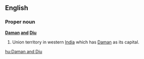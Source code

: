 ==English==

===Proper noun===
'''[[Daman]] [[and]] [[Diu]]'''

# Union territory in western [[India]] which has [[Daman]] as its capital.

[[hu:Daman and Diu]]
